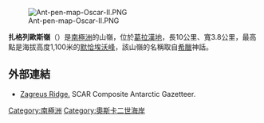 [[Image:Ant-pen-map-Oscar-II.PNG|thumb]]

'''扎格列歐斯嶺'''（{{lang-en|Zagreus Ridge}}）是[[南極洲|南極洲]]的山嶺，位於[[葛拉漢地|葛拉漢地]]，長10公里、寬3.8公里，最高點是海拔高度1,100米的[[默恰埃沃峰|默恰埃沃峰]]，該山嶺的名稱取自[[希臘|希臘]]神話。

{{coord|64|52|50|S|61|49|00|W|display=title}}

==外部連結==
* [https://data.aad.gov.au/aadc/gaz/scar/display_name.cfm?gaz_id=137579 Zagreus Ridge.] {{Wayback|url=https://data.aad.gov.au/aadc/gaz/scar/display_name.cfm?gaz_id=137579 |date=20170922145119 }} SCAR Composite Antarctic Gazetteer.

{{DEFAULTSORT:Zagreus Ridge}}
[[Category:南極洲|Category:南極洲]]
[[Category:奧斯卡二世海岸|Category:奧斯卡二世海岸]]


{{OscarIICoast-geo-stub}}